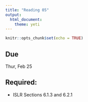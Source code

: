 ```yaml
---
title: "Reading 05"
output: 
  html_document: 
    theme: yeti
---
```


```r
knitr::opts_chunk$set(echo = TRUE)
```

## Due

Thur, Feb 25

## Required:

- ISLR Sections 6.1.3 and 6.2.1